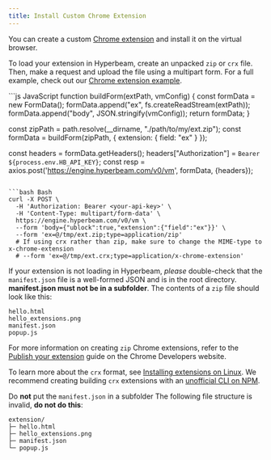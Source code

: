 ```yaml
---
title: Install Custom Chrome Extension
---
```


You can create a custom [Chrome extension](https://chrome.google.com/webstore/category/extensions) and install it on the virtual browser.

To load your extension in Hyperbeam, create an unpacked `zip` or `crx` file. Then, make a request and upload the file using a multipart form. For a full example, check out our [Chrome extension example](https://github.com/hyperbeam/examples/tree/master/chrome-extension).

<CodeGroup>
```js JavaScript
function buildForm(extPath, vmConfig) {
  const formData = new FormData();
  formData.append("ex", fs.createReadStream(extPath));
  formData.append("body", JSON.stringify(vmConfig));
  return formData;
}

const zipPath = path.resolve(__dirname, "./path/to/my/ext.zip");
const formData = buildForm(zipPath, {
  extension: {
    field: "ex"
  }
});

const headers = formData.getHeaders();
headers["Authorization"] = `Bearer ${process.env.HB_API_KEY}`;
const resp = axios.post('https://engine.hyperbeam.com/v0/vm', formData, {headers});
```

```bash Bash
curl -X POST \
  -H 'Authorization: Bearer <your-api-key>' \
  -H 'Content-Type: multipart/form-data' \
  https://engine.hyperbeam.com/v0/vm \
  --form 'body={"ublock":true,"extension":{"field":"ex"}}' \
  --form 'ex=@/tmp/ext.zip;type=application/zip'
  # If using crx rather than zip, make sure to change the MIME-type to x-chrome-extension
  # --form 'ex=@/tmp/ext.crx;type=application/x-chrome-extension'
```
</CodeGroup>

If your extension is not loading in Hyperbeam, *please* double-check that the `manifest.json` file is a well-formed JSON and is in the root directory. **manifest.json must not be in a subfolder**. The contents of a `zip` file should look like this:

```
hello.html
hello_extensions.png
manifest.json
popup.js
```

For more information on creating `zip` Chrome extensions, refer to the [Publish your extension](https://developer.chrome.com/docs/webstore/publish/#create-your-items-zip-file) guide on the Chrome Developers website.
  
To learn more about the `crx` format, see [Installing extensions on Linux](https://developer.chrome.com/docs/extensions/mv3/linux_hosting/#packaging). We recommend creating building `crx` extensions with an [unofficial CLI on NPM](https://www.npmjs.com/package/crx#cli-api).
  
<Warning>Do **not** put the `manifest.json` in a subfolder</Warning>
The following file structure is invalid, **do not do this**:

```
extension/
├─ hello.html
├─ hello_extensions.png
├─ manifest.json
└─ popup.js
```
